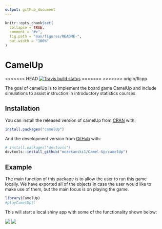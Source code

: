 ```yaml
---
output: github_document
---
```


<!-- README.md is generated from README.Rmd. Please edit that file -->

```r
knitr::opts_chunk$set(
  collapse = TRUE,
  comment = "#>",
  fig.path = "man/figures/README-",
  out.width = "100%"
)
```

# CamelUp

<!-- badges: start -->
<<<<<<< HEAD
[![Travis build status](https://travis-ci.org/mczekanski1/Camel-Up.svg?branch=master)](https://travis-ci.org/mczekanski1/Camel-Up)
=======
>>>>>>> origin/Rcpp
<!-- badges: end -->

The goal of camelUp is to implement the board game CamelUp and include simulations to assist instruction in introductory statistics courses.

## Installation

You can install the released version of camelUp from [CRAN](https://CRAN.R-project.org) with:

``` r
install.packages("camelUp")
```

And the development version from [GitHub](https://github.com/) with:

``` r
# install.packages("devtools")
devtools::install_github("mczekanski1/Camel-Up/camelUp")
```
## Example

The main function of this package is to allow the user to run this game locally. We have exported all of the objects in case the user would like to make use of them, but the main focus is on playing the game.

```r
library(CamelUp)
#playCamelUp()
```

This will start a local shiny app with some of the functionality shown below:

![](man/figures/HomeScreen.png)
![](man/figures/SimScreen.png)
